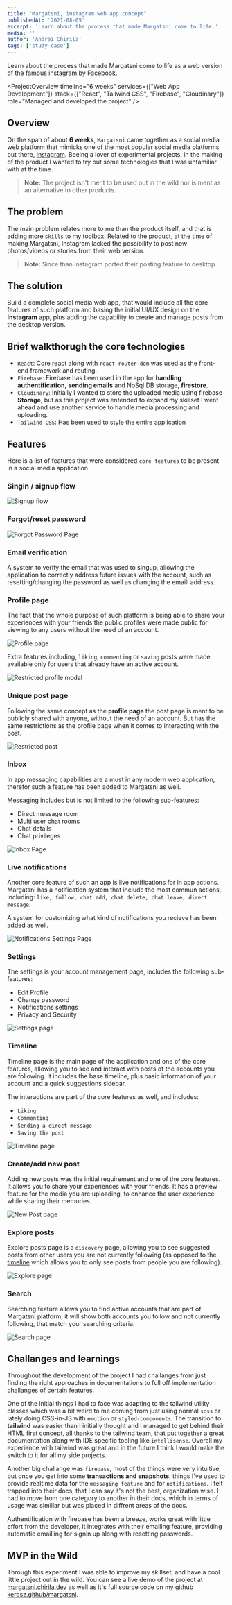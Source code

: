 ```yaml
---
title: "Margatsni, instagram web app concept"
publishedAt: '2021-08-05'
excerpt: 'Learn about the process that made Margatsni come to life.'
media: ''
author: 'Andrei Chirila'
tags: ['study-case']
---
```


<LiveLinks
  liveDemoURL="https://margatsni.chirila.dev/"
  sourceCodeURL="https://github.com/Kerosz/margatsni"
/>

Learn about the process that made Margatsni come to life as a web version of the famous instagram by Facebook.

<ProjectOverview 
  timeline="6 weeks"
  services={["Web App Development"]}
  stack={["React", "Tailwind CSS", "Firebase", "Cloudinary"]}
  role="Managed and developed the project"
/>

## Overview

On the span of about **6 weeks**, `Margatsni` came together as a social media web platform that mimicks one of the most popular social media platforms out there, [Instagram](https://www.instagram.com/). Beeing a lover of experimental projects, in the making of the product I wanted to try out some technologies that I was unfamiliar with at the time. 

> **Note:** The project isn't ment to be used out in the wild nor is ment as an alternative to other products.

## The problem

The main problem relates more to me than the product itself, and that is adding more `skills` to my toolbox. Related to the product, at the time of making Margatsni, Instagram lacked the possibility to post new photos/videos or stories from their web version.

> **Note:** Since than Instagram ported their posting feature to desktop.

## The solution

Build a complete social media web app, that would include all the core features of such platform and basing the initial UI/UX design on the **Instagram** app, plus adding the capability to create and manage posts from the desktop version.

## Brief walkthorugh the core technologies

- `React`: Core react along with `react-router-dom` was used as the front-end framework and routing.
- `Firebase`: Firebase has been used in the app for **handling authentification**, **sending emails** and NoSql DB storage, **firestore**.
- `Cloudinary`: Initially I wanted to store the uploaded media using firebase **Storage**, but as this project was entended to expand my skillset I went ahead and use another service to handle media processing and uploading.
- `Tailwind CSS`: Has been used to style the entire application

## Features

Here is a list of features that were considered `core features` to be present in a social media application.

### Singin / signup flow

<Image
  alt="Signup flow"
  src="/images/blog/margatsni/sign-up.png"
  width={1355}
  height={623}
/>

### Forgot/reset password

<Image
  alt="Forgot Password Page"
  src="/images/blog/margatsni/forgot-password.png"
  width={1355}
  height={623}
/>

### Email verification

A system to verify the email that was used to singup, allowing the application to correctly address future issues with the account, such as resetting/changing the password as well as changing the emaill address.

### Profile page

The fact that the whole purpose of such platform is being able to share your experiences with your friends the public profiles were made public for viewing to any users without the need of an account.

<Image
  alt="Profile page"
  src="/images/blog/margatsni/profile.png"
  width={1355}
  height={623}
/>

Extra features including, `liking`, `commenting` or `saving` posts were made available only for users that already have an active account.

<Image
  alt="Restricted profile modal"
  src="/images/blog/margatsni/restricted-profile.png"
  width={1355}
  height={623}
/>

### Unique post page

Following the same concept as the **profile page** the post page is ment to be publicly shared with anyone, without the need of an account. But has the same restrictions as the profile page when it comes to interacting with the post.

<Image
  alt="Restricted post"
  src="/images/blog/margatsni/restricted-post.png"
  width={1355}
  height={623}
/>

### Inbox

In app messaging capabilities are a must in any modern web application, therefor such a feature has been added to Margatsni as well.

Messaging includes but is not limited to the following sub-features:

- Direct message room
- Multi user chat rooms
- Chat details
- Chat privileges

<Image
  alt="Inbox Page"
  src="/images/blog/margatsni/inbox.png"
  width={1355}
  height={623}
/>

### Live notifications

Another core feature of such an app is live notifications for in app actions. Margatsni has a notification system that include the most commun actions, including: `like, follow, chat add, chat delete, chat leave, direct message`.

A system for customizing what kind of notifications you recieve has been added as well.

<Image
  alt="Notifications Settings Page"
  src="/images/blog/margatsni/notifications.png"
  width={1355}
  height={623}
/>

### Settings

The settings is your account management page, includes the following sub-features:

- Edit Profile
- Change password
- Notifications settings
- Privacy and Security

<Image
  alt="Settings page"
  src="/images/blog/margatsni/settings.png"
  width={1355}
  height={623}
/>

### Timeline

Timeline page is the main page of the application and one of the core features, allowing you to see and interact with posts of the accounts you are following. It includes the base timeline, plus basic information of your account and a quick suggestions sidebar.

The interactions are part of the core features as well, and includes:

- `Liking`
- `Commenting`
- `Sending a direct message`
- `Saving the post`

<Image
  alt="Timeline page"
  src="/images/blog/margatsni/timeline.png"
  width={1355}
  height={623}
/>

### Create/add new post

Adding new posts was the initial requirement and one of the core features. It allows you to share your experiences with your friends. It has a preview feature for the media you are uploading, to enhance the user experience while sharing their memories.

<Image
  alt="New Post page"
  src="/images/blog/margatsni/new-post.png"
  width={1355}
  height={623}
/>

### Explore posts

Explore posts page is a `discovery` page, allowing you to see suggested posts from other users you are not currently following (as opposed to the [timeline](/writing/margatsni#timeline) which allows you to only see posts from people you are following).

<Image
  alt="Explore page"
  src="/images/blog/margatsni/explore.png"
  width={1355}
  height={623}
/>

### Search

Searching feature allows you to find active accounts that are part of Margatsni platform, it will show both accounts you follow and not currently following, that match your searching criteria.

<Image
  alt="Search page"
  src="/images/blog/margatsni/search.png"
  width={1355}
  height={623}
/>

## Challanges and learnings

Throughout the development of the project I had challanges from just finding the right approaches in documentations to full off implementation challanges of certain features.

One of the initial things I had to face was adapting to the tailwind utility classes which was a bit weird to me coming from just using normal `scss` or lately doing CSS-in-JS with `emotion` or `styled-components`. The transition to **tailwind** was easier than I initially thought and I managed to get behind their HTML first concept, all thanks to the tailwind team, that put together a great documentation along with IDE specific tooling like `intellisense`. Overall my experience with tailwind was great and in the future I think I would make the switch to it for all my side projects.

Another big challange was `firebase`, most of the things were very intuitive, but once you get into some **transactions and snapshots**, things I've used to provide realtime data for the `messaging feature` and for `notifications`. I felt trapped into their docs, that I can say it's not the best, organization wise. I had to move from one category to another in their docs, which in terms of usage was simillar but was placed in diffrent areas of the docs.

Authentification with firebase has been a breeze, works great with little effort from the developer, it integrates with their emailing feature, providing automatic emailling for signin up along with resetting passwords.

## MVP in the Wild

Through this experiment I was able to improve my skillset, and have a cool little project out in the wild. You can see a live demo of the project at [margatsni.chirila.dev](https://margatsni.chirila.dev) as well as it's full source code on my github [kerosz.github/margatsni](https://github.com/Kerosz/margatsni).